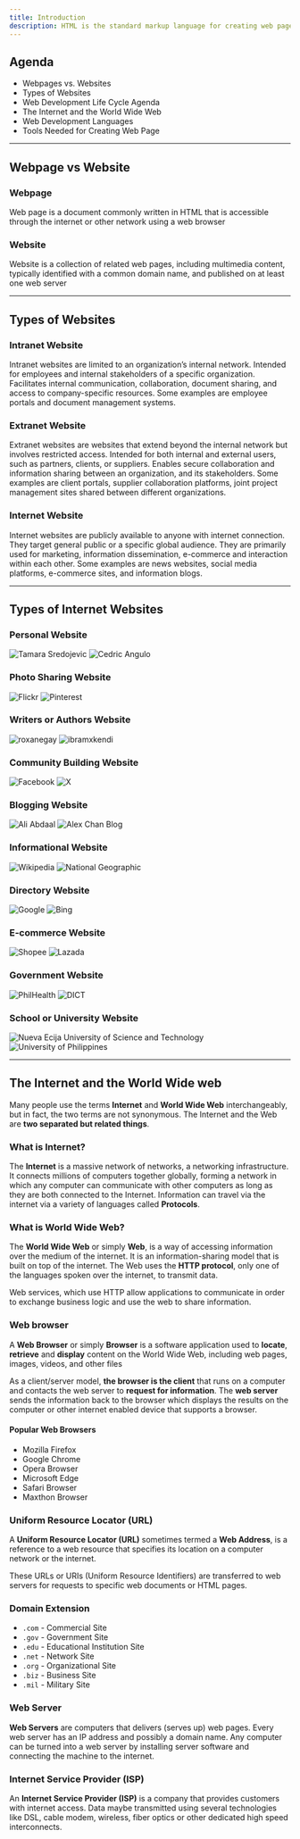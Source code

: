 ```yaml
---
title: Introduction
description: HTML is the standard markup language for creating web pages and web applications.
---
```


## Agenda
- Webpages vs. Websites
- Types of Websites
- Web Development Life Cycle Agenda
- The Internet and the World Wide Web
- Web Development Languages
- Tools Needed for Creating Web Page

-----

## Webpage vs Website

### Webpage

Web page is a document commonly written in HTML that is accessible through the internet or other network using a web browser

### Website

Website is a collection of related web pages, including multimedia content, typically identified with a common domain name, and published on at least one web server

-----

## Types of Websites

### Intranet Website

Intranet websites are limited to an organization’s internal network. Intended for employees and internal stakeholders of a specific organization. Facilitates internal communication, collaboration, document sharing, and access to company-specific resources. Some examples are employee portals and document management systems.

### Extranet Website

Extranet websites are websites that extend beyond the internal network but involves restricted access. Intended for both internal and external users, such as partners, clients, or suppliers. Enables secure collaboration and information sharing between an organization, and its stakeholders. Some examples are client portals, supplier collaboration platforms, joint project management sites shared between different organizations.

### Internet Website

Internet websites are publicly available to anyone with internet connection. They target general public or a specific global audience. They are primarily used for marketing, information dissemination, e-commerce and interaction within each other. Some examples are news websites, social media platforms, e-commerce sites, and information blogs.

-----

## Types of Internet Websites

### Personal Website

<Wrapper className="flex gap-2 lg:gap-4">

<Image src='/guides/overview/personal-website1.png' alt='Tamara Sredojevic' width={1835} height={1016} className="m-0" />

<Image src='/guides/overview/personal-website2.png' alt='Cedric Angulo' width={1835} height={1016} className="m-0" />

</Wrapper>

### Photo Sharing Website

<Wrapper className="flex gap-2 lg:gap-4">

<Image src='/guides/overview/flickr.jpg' alt='Flickr' width={1024} height={662} className="m-0" />

<Image src='/guides/overview/pinterest.png' alt='Pinterest' width={1024} height={662} className="m-0" />

</Wrapper>

### Writers or Authors Website

<Wrapper className="flex gap-2 lg:gap-4">

<Image src='/guides/overview/roxanegay.png' alt='roxanegay' width={1835} height={1016} className="m-0" />

<Image src='/guides/overview/ibramxkendi.png' alt='ibramxkendi' width={1835} height={1016} className="m-0" />

</Wrapper>

### Community Building Website

<Wrapper className="flex gap-2 lg:gap-4">

<Image src='/guides/overview/facebook.png' alt='Facebook' width={1835} height={1016} className="m-0" />

<Image src='/guides/overview/x.png' alt='X' width={1835} height={1016} className="m-0" />

</Wrapper>

### Blogging Website

<Wrapper className="flex gap-2 lg:gap-4">

<Image src='/guides/overview/aliabdaal.png' alt='Ali Abdaal' width={1835} height={1016} className="m-0" />

<Image src='/guides/overview/alexchan.png' alt='Alex Chan Blog' width={1835} height={1016} className="m-0" />

</Wrapper>

### Informational Website

<Wrapper className="flex gap-2 lg:gap-4">

<Image src='/guides/overview/wikipedia.png' alt='Wikipedia' width={1835} height={1016} className="m-0" />

<Image src='/guides/overview/national-geographic.png' alt='National Geographic' width={1835} height={1016} className="m-0" />

</Wrapper>

### Directory Website

<Wrapper className="flex gap-2 lg:gap-4">

<Image src='/guides/overview/google.png' alt='Google' width={1835} height={1016} className="m-0" />

<Image src='/guides/overview/bing.png' alt='Bing' width={1835} height={1016} className="m-0" />

</Wrapper>

### E-commerce Website

<Wrapper className="flex gap-2 lg:gap-4">

<Image src='/guides/overview/shopee.png' alt='Shopee' width={1835} height={1016} className="m-0" />

<Image src='/guides/overview/lazada.png' alt='Lazada' width={1835} height={1016} className="m-0" />

</Wrapper>

### Government Website

<Wrapper className="flex gap-2 lg:gap-4">

<Image src='/guides/overview/philhealth.png' alt='PhilHealth' width={1835} height={1016} className="m-0" />

<Image src='/guides/overview/dict.png' alt='DICT' width={1835} height={1016} className="m-0" />

</Wrapper>

### School or University Website

<Wrapper className="flex gap-2 lg:gap-4">

<Image src='/guides/overview/neust.png' alt='Nueva Ecija University of Science and Technology' width={1835} height={1016} className="m-0" />

<Image src='/guides/overview/up.png' alt='University of Philippines' width={1835} height={1016} className="m-0" />

</Wrapper>

-----

## The Internet and the World Wide web

Many people use the terms **Internet** and **World Wide Web** interchangeably, but in fact, the two terms are not synonymous. The Internet and the Web are **two separated but related things**.

### What is Internet?

The **Internet** is a massive network of networks, a networking infrastructure. It connects millions of computers together globally, forming a network in which any computer can communicate with other computers as long as they are both connected to the Internet. Information can travel via the internet via a variety of languages called **Protocols**.

### What is World Wide Web?

The **World Wide Web** or simply **Web**, is a way of accessing information over the medium of the internet. It is an information-sharing model that is built on top of the internet. The Web uses the **HTTP protocol**, only one of the languages spoken over the internet, to transmit data.

Web services, which use HTTP allow applications to communicate in order to exchange business logic and use the web to share information.

### Web browser

A **Web Browser** or simply **Browser** is a software application used to **locate**, **retrieve** and **display** content on the World Wide Web, including web pages, images, videos, and other files

As a client/server model, **the browser is the client** that runs on a computer and contacts the web server to **request for information**. The **web server** sends the information back to the browser which displays the results on the computer or other internet enabled device that supports a browser.

#### Popular Web Browsers

- Mozilla Firefox
- Google Chrome
- Opera Browser
- Microsoft Edge
- Safari Browser
- Maxthon Browser

### Uniform Resource Locator (URL)

A **Uniform Resource Locator (URL)** sometimes termed a **Web Address**, is a reference to a web resource that specifies its location on a computer network or the internet.

These URLs or URIs (Uniform Resource Identifiers) are transferred to web servers for requests to specific web documents or HTML pages.

### Domain Extension

- `.com` - Commercial Site
- `.gov` - Government Site
- `.edu` - Educational Institution Site
- `.net` - Network Site
- `.org` - Organizational Site
- `.biz` - Business Site
- `.mil` - Military Site

### Web Server

**Web Servers** are computers that delivers (serves up) web pages. Every web server has an IP address and possibly a domain name. Any computer can be turned into a web server by installing server software and connecting the machine to the internet.

### Internet Service Provider (ISP)

An **Internet Service Provider (ISP)** is a company that provides customers with internet access. Data maybe transmitted using several technologies like DSL, cable modem, wireless, fiber optics or other dedicated high speed interconnects.
